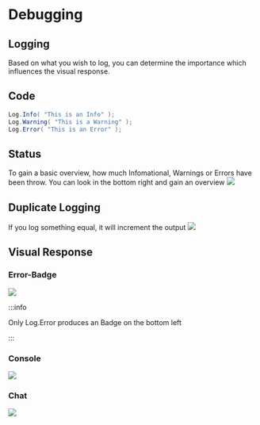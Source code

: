
# Debugging

## Logging
Based on what you wish to log, you can determine the importance which influences the visual response.

## Code
```cs
Log.Info( "This is an Info" );
Log.Warning( "This is a Warning" );
Log.Error( "This is an Error" );
```

## Status
To gain a basic overview, how much Infomational, Warnings or Errors have been throw.
You can look in the bottom right and gain an overview
<img src={Status}/>

## Duplicate Logging
If you log something equal, it will increment the output
<img src={IncrementalLogging}/>

## Visual Response

### Error-Badge
<img src={ErrorBadge}/>

:::info

Only Log.Error produces an Badge on the bottom left

:::

### Console
<img src={LoggingConsole}/>

### Chat
<img src={LoggingChat}/>